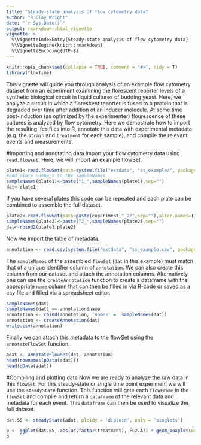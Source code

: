 ```yaml
---
title: "Steady-state analysis of flow cytometry data"
author: "R Clay Wright"
date: "`r Sys.Date()`"
output: rmarkdown::html_vignette
vignette: >
  %\VignetteIndexEntry{Steady-state analysis of flow cytometry data}
  %\VignetteEngine{knitr::rmarkdown}
  %\VignetteEncoding{UTF-8}
---
```

```r
knitr::opts_chunk$set(collapse = TRUE, comment = "#>", tidy = T)
library(flowTime)
```
This vignette will guide you through analysis of an example flow cytometry dataset from an experiment examining the florescent reporter levels of a synthetic biological circuit in liquid cultures of budding yeast. Here, we analyze a circuit in which a florescent reporter is fused to a protein that is degraded over time after addition of an inducer molecule. At some time post-induction (as optimized by the experimenter) flourescence of these cultures is analyzed by flow cytometry. Here we demostrate how to import the resulting .fcs files into R, annotate this data with experimental metadata (e.g. the `strain` and `treatment` for each sample), and compile the relevant events and measurements.

#Importing and annotating data
Import your flow cytometry data using `read.flowset`. Here, we will import an example flowSet.
```r
plate1<-read.flowSet(path=system.file("extdata", "ss_example/", package = "flowTime"),alter.names=T)
#add plate numbers to the sampleNames
sampleNames(plate1)<-paste("1_",sampleNames(plate1),sep="")
dat<-plate1
```
If you have several plates this code can be repeated and each plate can be combined to assemble the full dataset.
```r
plate2<-read.flowSet(path=paste(experiment,"_2/",sep=""),alter.names=T)
sampleNames(plate2)<-paste("2_",sampleNames(plate2),sep="")
dat<-rbind2(plate1,plate2)
```
Now we import the table of metadata.
```r
annotation <- read.csv(system.file("extdata", "ss_example.csv", package = "flowTime"))
```
The `sampleNames` of the assembled `flowSet` (`dat` in this example) must match that of a unique identifier column of `annotation`. We can also create this column from our dataset and attach the annotation columns. Alternatively one can use the `createAnnotation` function to create a dataframe with the appropriate `name` column that can then be filled in via R-code or saved as a csv file and filled via a spreadsheet editor. 
```r
sampleNames(dat) 
sampleNames(dat) == annotation$name 
annotation <- cbind(annotation, 'names' =  sampleNames(dat)) 
annotation <- createAnnotation(dat)
write.csv(annotation)
```
Finally we can attach this metadata to the flowSet using the `annotateFlowSet` function. 
```r
adat <- annotateFlowSet(dat, annotation)
head(rownames(pData(adat)))
head(pData(adat))
```

#Compiling and plotting data
Now we are ready to analyze the raw data in this `flowSet`. For this steady-state or single time point experiment we will use the `steadyState` function. This function will gate each `flowFrame` in the `flowSet` and compile and return a `dataframe` of the relevant data and metadata for each event. This `dataframe` can then be used to visualize the full dataset. 
```r

dat.SS <- steadyState(adat, ploidy = 'diploid', only = 'singlets')

p <- ggplot(dat.SS, aes(as.factor(treatment), FL2.A)) + geom_boxplot(outlier.size = 0) + facet_grid(IAA~AFB) + theme_classic() + ylim(c(-1000,10000))
p
```
